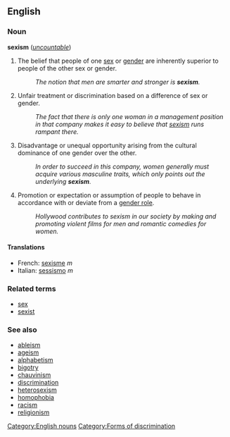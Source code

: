 ==English==
=== Noun ===
'''sexism''' (''[[uncountable]]'')

# The belief that people of one [[sex]] or [[gender]] are inherently superior to people of the other sex or gender.
#: ''The notion that men are smarter and stronger is '''sexism'''.'' 
# Unfair treatment or discrimination based on a difference of sex or gender.
#: ''The fact that there is only one woman in a management position in that company makes it easy to believe that [[sexism]] runs rampant there.''
# Disadvantage or unequal opportunity arising from the cultural dominance of one gender over the other.
#: ''In order to succeed in this company, women generally must acquire various masculine traits, which only points out the underlying '''sexism'''.''
# Promotion or expectation or assumption of people to behave in accordance with or deviate from a [[gender role]].
#: ''Hollywood contributes to sexism in our society by making and promoting violent films for men and romantic comedies for women.''

====Translations====
*French: [[sexisme]] ''m''
*Italian: [[sessismo]] ''m''

===Related terms===
*[[sex]]
*[[sexist]]

===See also===
*[[ableism]]
*[[ageism]]
*[[alphabetism]]
*[[bigotry]]
*[[chauvinism]]
*[[discrimination]]
*[[heterosexism]]
*[[homophobia]]
*[[racism]]
*[[religionism]]
[[Category:English nouns]]
[[Category:Forms of discrimination]]
